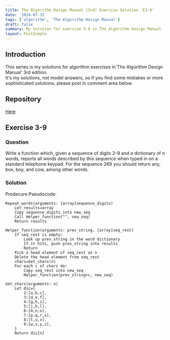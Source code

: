 ```yaml
---
title: The Algorithm Design Manual (3rd) Exercise Solution 'E3-9'
date: '2024-07-31'
tags: ['algorithm', 'The Algorithm Design Manual']
draft: false
summary: My solution for exercise 3-9 in The Algorithm Design Manual
layout: PostSimple
---
```


<TOCInline toc={props.toc} toHeading={4} asDisclosure={true} />

## Introduction

This series is my solutions for algorithm exercises in'The Algorithm Design Manual' 3rd edition.  
It's my solutions, not model answers, so if you find some mistakes or more sophisticated solutions, please post in comment area below.

## Repository

[Here](https://github.com/dede-20191130/tadm-solutions)

## Exercise 3-9

### Question

Write a function which, given a sequence of digits 2–9 and a dictionary of n
words, reports all words described by this sequence when typed in on a standard
telephone keypad. For the sequence 269 you should return any, box, boy, and
cow, among other words.

### Solution

Prodecure Pseudocode:

```
Repeat_words(arguments: [array]sequence_digits)
    Let results=array
    Copy sequence_digits into new_seq
    Call Helper_function("", new_seq)
    Return results

Helper_function(arguments: prev_string, [array]seq_rest)
    If seq_rest is empty:
        Look up prev_string in the word dictionary
        If it hits, push prev_string into results
        Return
    Pick a head element of seq_rest as n
    Delete the head element from seq_rest
    chars=Get_chars(n)
    For each c of chars do:
        Copy seq_rest into new_seq
        Helper_function(prev_string+c, new_seq)

Get_chars(arguments: n)
    Let dic={
        2:[a,b,c],
        3:[d,e,f],
        4:[g,h,i],
        5:[j,k,l],
        6:[m,n,o],
        7:[p,q,r,s],
        8:[t,u,v],
        9:[w,x,y,z],
    }
    Return dic[n]
```
